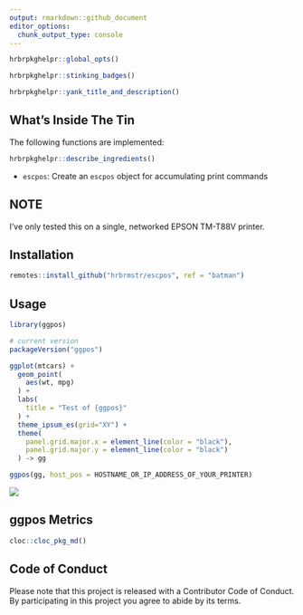 ```yaml
---
output: rmarkdown::github_document
editor_options: 
  chunk_output_type: console
---
```

```r
hrbrpkghelpr::global_opts()
```

```r
hrbrpkghelpr::stinking_badges()
```

```r
hrbrpkghelpr::yank_title_and_description()
```

## What's Inside The Tin

The following functions are implemented:

```r
hrbrpkghelpr::describe_ingredients()
```
- `escpos`: Create an `escpos` object for accumulating print commands

## NOTE

I've only tested this on a single, networked EPSON TM-T88V printer.

## Installation

```r
remotes::install_github("hrbrmstr/escpos", ref = "batman")
```

## Usage

```r
library(ggpos)

# current version
packageVersion("ggpos")

```

```r
ggplot(mtcars) +
  geom_point(
    aes(wt, mpg)
  ) +
  labs(
    title = "Test of {ggpos}"
  ) +
  theme_ipsum_es(grid="XY") +
  theme(
    panel.grid.major.x = element_line(color = "black"),
    panel.grid.major.y = element_line(color = "black")
  ) -> gg

ggpos(gg, host_pos = HOSTNAME_OR_IP_ADDRESS_OF_YOUR_PRINTER)
```

![](man/figures/IMG_0217.png)

## ggpos Metrics

```r
cloc::cloc_pkg_md()
```

## Code of Conduct

Please note that this project is released with a Contributor Code of Conduct. 
By participating in this project you agree to abide by its terms.
